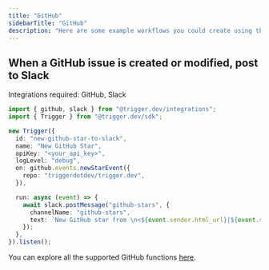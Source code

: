 ```yaml
---
title: "GitHub"
sidebarTitle: "GitHub"
description: "Here are some example workflows you could create using the GitHub integration."
---
```


## When a GitHub issue is created or modified, post to Slack

Integrations required: GitHub, Slack

```ts
import { github, slack } from "@trigger.dev/integrations";
import { Trigger } from "@trigger.dev/sdk";

new Trigger({
  id: "new-github-star-to-slack",
  name: "New GitHub Star",
  apiKey: "<your_api_key>",
  logLevel: "debug",
  on: github.events.newStarEvent({
    repo: "triggerdotdev/trigger.dev",
  }),

  run: async (event) => {
    await slack.postMessage("github-stars", {
      channelName: "github-stars",
      text: `New GitHub star from \n<${event.sender.html_url}|${event.sender.login}>`,
    });
  },
}).listen();
```

You can explore all the supported GitHub functions [here](/integrations/apis/github/events/push).
